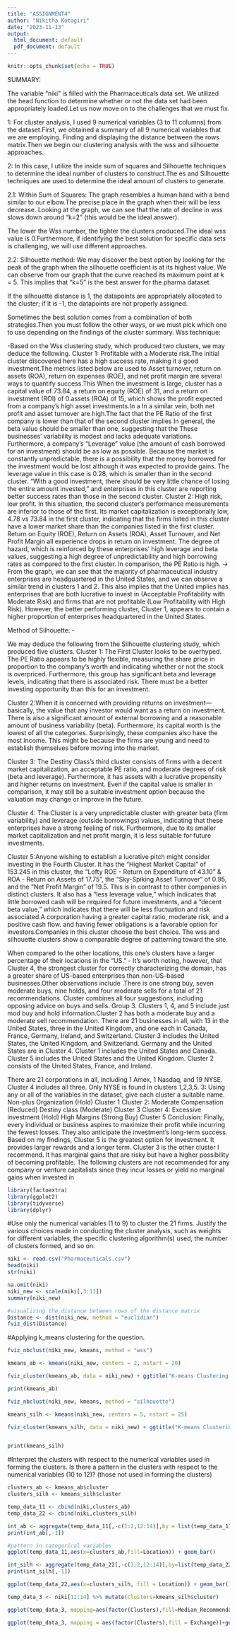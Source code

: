 ---
title: "ASSIGNMENT4"
author: "Nikitha Kotagiri"
date: "2023-11-13"
output:
  html_document: default
  pdf_document: default
---

```{r setup, include=FALSE}
knitr::opts_chunk$set(echo = TRUE)
```
SUMMARY:

The variable "niki" is filled with the Pharmaceuticals data set. We utilized the head function to determine whether or not the data set had been appropriately loaded.Let us now move on to the challenges that we must fix.

1: For cluster analysis, I used 9 numerical variables (3 to 11 columns) from the dataset.First, we obtained a summary of all 9 numerical variables that we are employing.
Finding and displaying the distance between the rows matrix.Then we begin our clustering analysis with the wss and silhouette approaches.

2: In this case, I utilize the inside sum of squares and Silhouette techniques to determine the ideal number of clusters to construct.The es and Silhouette techniques are used to determine the ideal amount of clusters to generate.

2.1: Within Sum of Squares: The graph resembles a human hand with a bend similar to our elbow.The precise place in the graph when their will be less decrease. Looking at the graph, we can see that the rate of decline in wss slows down around "k=2" (this would be the ideal answer).

The lower the Wss number, the tighter the clusters produced.The ideal wss value is 0.Furthermore, if identifying the best solution for specific data sets is challenging, we will use different approaches.

2.2: Silhouette method: We may discover the best option by looking for the peak of the graph when the silhouette coefficient is at its highest value. We can observe from our graph that the curve reached its maximum point at k = 5. This implies that "k=5" is the best answer for the pharma dataset.

If the silhouette distance is 1, the datapoints are appropriately allocated to the cluster; if it is -1, the datapoints are not properly assigned.

Sometimes the best solution comes from a combination of both strategies.Then you must follow the other ways, or we must pick which one to use depending on the findings of the cluster summary.
Wss technique:

-Based on the Wss clustering study, which produced two clusters, we may deduce the following.
Cluster 1: Profitable with a Moderate risk.The initial cluster discovered here has a high success rate, making it a good investment.The metrics listed below are used to Asset turnover, return on assets (ROA), return on expenses (ROE), and net profit margin are several ways to quantify success.This When the investment is large, cluster has a capital value of 73.84, a return on equity (ROE) of 31, and a return on investment (ROI) of 0.assets (ROA) of 15, which shows the profit expected from a company's high asset investments.In a In a similar vein, both net profit and asset turnover are high.The fact that the PE Ratio of the first company is lower than that of the second cluster implies In general, the beta value should be smaller than one, suggesting that the These businesses' variability is modest and lacks adequate variations. Furthermore, a company's "Leverage" value (the amount of cash borrowed for an investment) should be as low as possible. Because the market is constantly unpredictable, there is a possibility that the money borrowed for the investment would be lost although it was expected to provide gains. The leverage value in this case is 0.28, which is smaller than in the second cluster. "With a good investment, there should be very little chance of losing the entire amount invested," and enterprises in this cluster are reporting better success rates than those in the second cluster.
Cluster 2: High risk, low profit.
In this situation, the second cluster's performance measurements are inferior to those of the first. Its market capitalization is exceptionally low, 4.78 vs 73.84 in the first cluster, indicating that the firms listed in this cluster have a lower market share than the companies listed in the first cluster. Return on Equity (ROE), Return on Assets (ROA), Asset Turnover, and Net Profit Margin all experience drops in return on investment. The degree of hazard, which is reinforced by these enterprises' high leverage and beta values, suggesting a high degree of unpredictability and high borrowing rates as compared to the first cluster. In comparison, the PE Ratio is high.
-> From the graph, we can see that the majority of pharmaceutical industry enterprises are headquartered in the United States, and we can observe a similar trend in clusters 1 and 2. This also implies that the United implies has enterprises that are both lucrative to invest in (Acceptable Profitability with Moderate Risk) and firms that are not profitable (Low Profitability with High Risk). However, the better performing cluster, Cluster 1, appears to contain a higher proportion of enterprises headquartered in the United States.

Method of Silhouette: -

We may deduce the following from the Silhouette clustering study, which produced five clusters.
Cluster 1: The First Cluster looks to be overhyped. The PE Ratio appears to be highly flexible, measuring the share price in proportion to the company's worth and indicating whether or not the stock is overpriced.
Furthermore, this group has significant beta and leverage levels, indicating that there is associated risk. There must be a better investing opportunity than this for an investment.

Cluster 2:When it is concerned with providing returns on investment—basically, the value that any investor would want as a return on investment. There is also a significant amount of external borrowing and a reasonable amount of business variability (beta). Furthermore, its capital worth is the lowest of all the categories. Surprisingly, these companies also have the most income. This might be because the firms are young and need to establish themselves before moving into the market.

Cluster 3: The Destiny Class's third cluster consists of firms with a decent market capitalization, an acceptable PE ratio, and moderate degrees of risk (beta and leverage). Furthermore, it has assets with a lucrative propensity and higher returns on investment. Even if the capital value is smaller in comparison, it may still be a suitable investment option because the valuation may change or improve in the future.

Cluster 4: The Cluster is a very unpredictable cluster with greater beta (firm variability) and leverage (outside borrowings) values, indicating that these enterprises have a strong feeling of risk. Furthermore, due to its smaller market capitalization and net profit margin, it is less suitable for future investments.

 Cluster 5:Anyone wishing to establish a lucrative pitch might consider investing in the Fourth Cluster. It has the "Highest Market Capital" of 153.245 in this cluster, the "Lofty ROE - Return on Expenditure of 43.10" & ROA - Return on Assets of 17.75", the "Sky-Spiking Asset Turnover" of 0.95, and the "Net Profit Margin" of 19.5. This is in contrast to other companies in distinct clusters. It also has a "less leverage value," which indicates that little borrowed cash will be required for future investments, and a "decent beta value," which indicates that there will be less fluctuation and risk associated.A corporation having a greater capital ratio, moderate risk, and a positive cash flow. and having fewer obligations is a favorable option for investors.Companies in this cluster choose the best choice.
The wss and silhouette clusters show a comparable degree of patterning toward the site.

When compared to the other locations, this one's clusters have a larger percentage of their locations in the "US." - It's worth noting, however, that Cluster 4, the strongest cluster for correctly characterizing the domain, has a greater share of US-based enterprises than non-US-based businesses.Other observations include .There is one strong buy, seven moderate buys, nine holds, and four moderate sells for a total of 21 recommendations. Cluster combines all four suggestions, including opposing advice on buys and sells. Group 3. Clusters 1, 4, and 5 include just mod buy and hold information.Cluster 2 has both a moderate buy and a moderate sell recommendation.
There are 21 businesses in all, with 13 in the United States, three in the United Kingdom, and one each in Canada, France, Germany, Ireland, and Switzerland. Cluster 3 includes the United States, the United Kingdom, and Switzerland. Germany and the United States are in Cluster 4. Cluster 1 includes the United States and Canada. Cluster 5 includes the United States and the United Kingdom. Cluster 2 consists of the United States, France, and Ireland.

There are 21 corporations in all, including 1 Amex, 1 Nasdaq, and 19 NYSE. Cluster 4 includes all three.
Only NYSE is found in clusters 1,2,3,5.
3: Using any or all of the variables in the dataset, give each cluster a suitable name.
Non-plus Organization (Hold) Cluster 1
Cluster 2: Moderate Compensation (Reduced)
Destiny class (Moderate) Cluster 3
Cluster 4: Excessive investment (Hold)
High Margins (Strong Buy) Cluster 5
Conclusion:
Finally, every individual or business aspires to maximize their profit while incurring the fewest losses. They also anticipate the investment's long-term success. Based on my findings, Cluster 5 is the greatest option for investment. It provides larger rewards and a longer term. Cluster 3 is the other cluster I recommend. It has marginal gains that are risky but have a higher possibility of becoming profitable. The following clusters are not recommended for any company or venture capitalists since they incur losses or yield no marginal gains when invested in
```{r}
library(factoextra)
library(ggplot2)
library(tidyverse)
library(dplyr)
```
#Use only the numerical variables (1 to 9) to cluster the 21 firms. Justify the various choices made in conducting the cluster analysis, such as weights for different variables, the specific clustering algorithm(s) used, the number of clusters formed, and so on. 
```{r}
niki <- read.csv("Pharmaceuticals.csv")
head(niki)
str(niki)
```
```{r}
na.omit(niki)
niki_new <- scale(niki[,3:11])
summary(niki_new)
```
```{r}
#visualizing the distance between rows of the distance matrix
Distance <- dist(niki_new, method = "euclidian")
fviz_dist(Distance)
```
#Applying k_means clustering for the question.
```{r}
fviz_nbclust(niki_new, kmeans, method = "wss")

```

```{r}
kmeans_ab <- kmeans(niki_new, centers = 2, nstart = 20)

fviz_cluster(kmeans_ab, data = niki_new) + ggtitle("K-means Clustering Visualization")

print(kmeans_ab)
```
```{r}

fviz_nbclust(niki_new, kmeans, method = "silhouette")

```

```{r}
kmeans_silh <- kmeans(niki_new, centers = 5, nstart = 25)

fviz_cluster(kmeans_silh, data = niki_new) + ggtitle("K-means Clustering Visualization")


print(kmeans_silh)

```
#Interpret the clusters with respect to the numerical variables used in forming the clusters. Is there a pattern in the clusters with respect to the numerical variables (10 to 12)? (those not used in forming the clusters)


```{r}
clusters_ab <- kmeans_ab$cluster
clusters_silh <- kmeans_silh$cluster

temp_data_11 <- cbind(niki,clusters_ab)
temp_data_22 <- cbind(niki,clusters_silh)

```
```{r}

int_ab <- aggregate(temp_data_11[,-c(1:2,12:14)],by = list(temp_data_11$clusters_ab),FUN="median")
print(int_ab[,-1])
```
```{r}
#pattern in categorical variables
ggplot(temp_data_11,aes(x=clusters_ab,fill=Location)) + geom_bar()

```

```{r}
int_silh <- aggregate(temp_data_22[,-c(1:2,12:14)],by=list(temp_data_22$clusters_silh),FUN="median")
print(int_silh[,-1])

```

```{r}

ggplot(temp_data_22,aes(x=clusters_silh, fill = Location)) + geom_bar()

```
```{r}
temp_data_3 <- niki[12:14] %>% mutate(Clusters=kmeans_silh$cluster)

ggplot(temp_data_3, mapping=aes(factor(Clusters),fill=Median_Recommendation))+geom_bar(position='dodge')+labs(x ='Clusters')
```

```{r}
ggplot(temp_data_3, mapping = aes(factor(Clusters),fill = Exchange))+geom_bar(position ='dodge')+labs(x ='Clusters')
```
